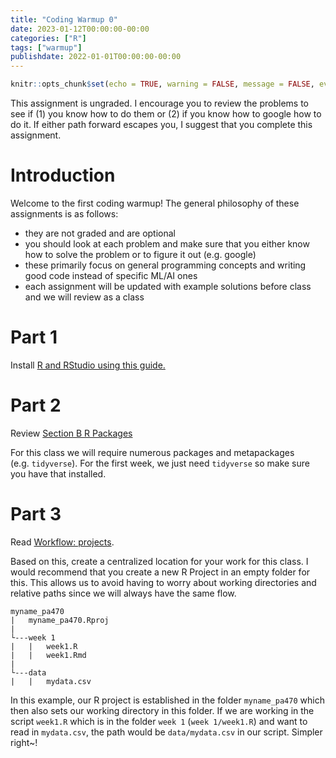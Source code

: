 ```yaml
---
title: "Coding Warmup 0"
date: 2023-01-12T00:00:00-00:00
categories: ["R"]
tags: ["warmup"]
publishdate: 2022-01-01T00:00:00-00:00
---
```


```r
knitr::opts_chunk$set(echo = TRUE, warning = FALSE, message = FALSE, eval=FALSE)
```

This assignment is ungraded. I encourage you to review the problems to see if (1) you know how to do them or (2) if you know how to google how to do it. If either path forward escapes you, I suggest that you complete this assignment.


# Introduction

Welcome to the first coding warmup! The general philosophy of these assignments is as follows:

- they are not graded and are optional
- you should look at each problem and make sure that you either know how to solve the problem or to figure it out (e.g. google)
- these primarily focus on general programming concepts and writing good code instead of specific ML/AI ones
- each assignment will be updated with example solutions before class and we will review as a class

# Part 1

Install [R and RStudio using this guide.](https://rstudio-education.github.io/hopr/starting.html)

# Part 2

Review [Section B R Packages](https://rstudio-education.github.io/hopr/packages2.html)

For this class we will require numerous packages and metapackages (e.g. `tidyverse`). For the first week, we just need `tidyverse` so make sure you have that installed.

# Part 3

Read [Workflow: projects](https://r4ds.had.co.nz/workflow-projects.html).

Based on this, create a centralized location for your work for this class. I would recommend that you create a new R Project in an empty folder for this. This allows us to avoid having to worry about working directories and relative paths since we will always have the same flow. 


```{}
myname_pa470
|   myname_pa470.Rproj
|
└---week 1
|   |   week1.R
|   |   week1.Rmd
|
└---data
|   |   mydata.csv
```

In this example, our R project is established in the folder `myname_pa470` which then also sets our working directory in this folder. If we are working in the script `week1.R` which is in the folder `week 1` (`week 1/week1.R`) and want to read in `mydata.csv`, the path would be `data/mydata.csv` in our script. Simpler right~!

